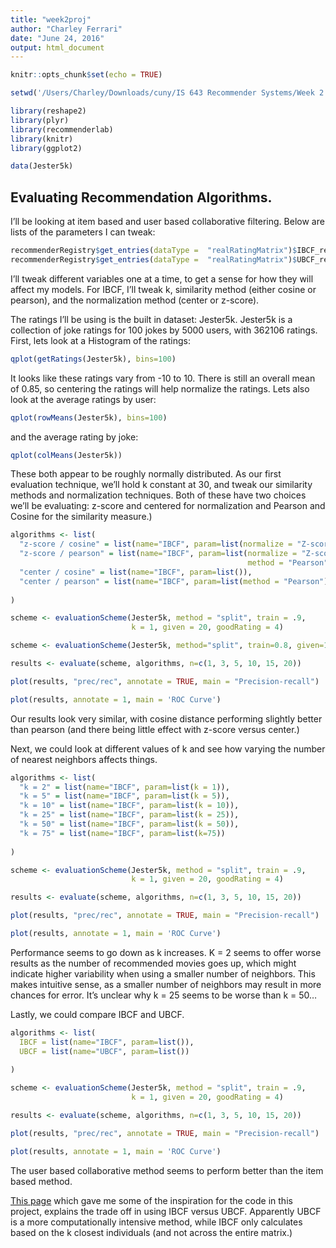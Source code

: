 ```yaml
---
title: "week2proj"
author: "Charley Ferrari"
date: "June 24, 2016"
output: html_document
---
```


```r
knitr::opts_chunk$set(echo = TRUE)
```

```r

setwd('/Users/Charley/Downloads/cuny/IS 643 Recommender Systems/Week 2')

library(reshape2)
library(plyr)
library(recommenderlab)
library(knitr)
library(ggplot2)

data(Jester5k)

```

## Evaluating Recommendation Algorithms.

I'll be looking at item based and user based collaborative filtering. Below are lists of the parameters I can tweak:

```r
recommenderRegistry$get_entries(dataType =  "realRatingMatrix")$IBCF_realRatingMatrix
recommenderRegistry$get_entries(dataType =  "realRatingMatrix")$UBCF_realRatingMatrix
```

I'll tweak different variables one at a time, to get a sense for how they will affect my models. For IBCF, I'll tweak k, similarity method (either cosine or pearson), and the  normalization method (center or z-score). 

The ratings I'll be using is the built in dataset: Jester5k. Jester5k is a collection of joke ratings for 100 jokes by 5000 users, with 362106 ratings. First, lets look at a Histogram of the ratings:

```r

qplot(getRatings(Jester5k), bins=100)

```

It looks like these ratings vary from -10 to 10. There is still an overall mean of 0.85, so centering the ratings will help normalize the ratings. Lets also look at the average ratings by user:

```r

qplot(rowMeans(Jester5k), bins=100)

```

and the average rating by joke:

```r

qplot(colMeans(Jester5k))

```

These both appear to be roughly normally distributed. As our first evaluation technique, we'll hold k constant at 30, and tweak our similarity methods and normalization techniques. Both of these have two choices we'll be evaluating: z-score and centered for normalization and Pearson and Cosine for the similarity measure.)

```r


algorithms <- list(
  "z-score / cosine" = list(name="IBCF", param=list(normalize = "Z-score")),
  "z-score / pearson" = list(name="IBCF", param=list(normalize = "Z-score", 
                                                     method = "Pearson")),
  "center / cosine" = list(name="IBCF", param=list()),
  "center / pearson" = list(name="IBCF", param=list(method = "Pearson"))
  
)

scheme <- evaluationScheme(Jester5k, method = "split", train = .9,
                           k = 1, given = 20, goodRating = 4)

scheme <- evaluationScheme(Jester5k, method="split", train=0.8, given=15, goodRating=5)

results <- evaluate(scheme, algorithms, n=c(1, 3, 5, 10, 15, 20))

plot(results, "prec/rec", annotate = TRUE, main = "Precision-recall")

plot(results, annotate = 1, main = 'ROC Curve')

```

Our results look very similar, with cosine distance performing slightly better than pearson (and there being little effect with z-score versus center.)

Next, we could look at different values of k and see how varying the number of nearest neighbors affects things.

```r

algorithms <- list(
  "k = 2" = list(name="IBCF", param=list(k = 1)),
  "k = 5" = list(name="IBCF", param=list(k = 5)),
  "k = 10" = list(name="IBCF", param=list(k = 10)),
  "k = 25" = list(name="IBCF", param=list(k = 25)),
  "k = 50" = list(name="IBCF", param=list(k = 50)),
  "k = 75" = list(name="IBCF", param=list(k=75))
  
)

scheme <- evaluationScheme(Jester5k, method = "split", train = .9,
                           k = 1, given = 20, goodRating = 4)

results <- evaluate(scheme, algorithms, n=c(1, 3, 5, 10, 15, 20))

plot(results, "prec/rec", annotate = TRUE, main = "Precision-recall")

plot(results, annotate = 1, main = 'ROC Curve')

```

Performance seems to go down as k increases. K = 2 seems to offer worse results as the number of recommended movies goes up, which might indicate higher variability when using a smaller number of neighbors. This makes intuitive sense, as a smaller number of neighbors may result in more chances for error. It's unclear why k = 25 seems to be worse than k = 50...

Lastly, we could compare IBCF and UBCF.

```r

algorithms <- list(
  IBCF = list(name="IBCF", param=list()),
  UBCF = list(name="UBCF", param=list())
  
)

scheme <- evaluationScheme(Jester5k, method = "split", train = .9,
                           k = 1, given = 20, goodRating = 4)

results <- evaluate(scheme, algorithms, n=c(1, 3, 5, 10, 15, 20))

plot(results, "prec/rec", annotate = TRUE, main = "Precision-recall")

plot(results, annotate = 1, main = 'ROC Curve')

```

The user based collaborative method seems to perform better than the item based method.

[This page](http://www.r-bloggers.com/testing-recommender-systems-in-r/) which gave me some of the inspiration for the code in this project, explains the trade off in using IBCF versus UBCF. Apparently UBCF is a more computationally intensive method, while IBCF only calculates based on the k closest individuals (and not across the entire matrix.)


